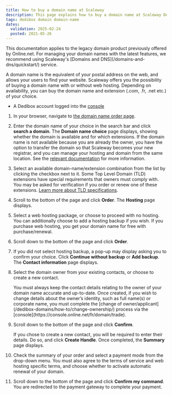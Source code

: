 ```yaml
---
title: How to buy a domain name at Scaleway
description: This page explains how to buy a domain name at Scaleway Dedibox
tags: dedibox domain domain-name
dates:
  validation: 2025-02-24
  posted: 2021-05-26
---
```




<Message type="important">
  This documentation applies to the legacy domain product previously offered by Online.net. For managing your domain names with the latest features, we recommend using Scaleway's [Domains and DNS](/domains-and-dns/quickstart/) service.
</Message>

A domain name is the equivalent of your postal address on the web, and allows your users to find your website. Scaleway offers you the possibility of buying a domain name with or without web hosting. Depending on availability, you can buy the domain name and extension (.com, .fr, .net etc.) of your choice.

<Requirements />

- A Dedibox account logged into the [console](https://console.online.net)

1. In your browser, navigate to [the domain name order page](https://www.scaleway.com/en/domain/).
    <Lightbox image={image} alt="" />
2. Enter the domain name of your choice in the search bar and click **search a domain**. The **Domain name choice** page displays, showing whether the domain is available and for which extensions.
    <Message type="tip">
      If the domain name is not available because you are already the owner, you have the option to transfer the domain so that Scaleway becomes your new registrar, and you can manage your hosting and domain from the same location. See the [relevant documentation](/dedibox-domains/how-to/transfer-domain/) for more information.
    </Message>
3. Select an available domain-name/extension combination from the list by clicking the checkbox next to it.
    <Message type="note">
      Some Top Level Domain (TLD) extensions have special requirements that owners must comply with. You may be asked for verification if you order or renew one of these extensions. [Learn more about TLD specifications](/dedibox-domains/concepts/#tld-specifications-at-scaleway).
    </Message>
4. Scroll to the bottom of the page and click **Order**. The **Hosting** page displays.
5. Select a web hosting package, or choose to proceed with no hosting. You can additionally choose to add a hosting backup if you wish.
    <Message type="note">
      If you purchase web hosting, you get your domain name for free with purchase/renewal.
    </Message>
6. Scroll down to the bottom of the page and click **Order**.
7. If you did not select hosting backup, a pop-up may display asking you to confirm your choice. Click **Continue without backup** or **Add backup**. The **Contact information** page displays.
8. Select the domain owner from your existing contacts, or choose to create a new contact.
    <Lightbox image={image2} alt="" />

    <Message type = "important">
      You must always keep the contact details relating to the owner of your domain name accurate and up-to-date. Once created, if you wish to change details about the owner’s identity, such as full name(s) or corporate name, you must complete the [change of owner/applicant](/dedibox-domains/how-to/change-ownership/) process via the [console](https://console.online.net/fr/domain/trade).
    </Message>
9. Scroll down to the bottom of the page and click **Confirm**.

    If you chose to create a new contact, you will be required to enter their details. Do so, and click **Create Handle**. Once completed, the **Summary** page displays.
10. Check the summary of your order and select a payment mode from the drop-down menu. You must also agree to the terms of service and web hosting specific terms, and choose whether to activate automatic renewal of your domain.
    <Lightbox image={image3} alt="" />
11. Scroll down to the bottom of the page and click **Confirm my command**. You are redirected to the payment gateway to complete your payment.


